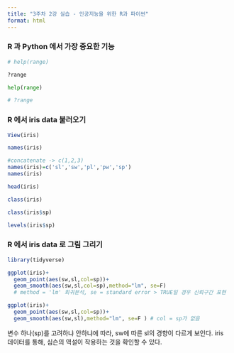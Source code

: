 ```yaml
---
title: "3주차 2강 실습 - 인공지능을 위한 R과 파이썬"
format: html
---
```


### R 과 Python 에서 가장 중요한 기능

```r
# help(range)

?range
```


```python
help(range)

# ?range
```

### R 에서 iris data 불러오기


```r
View(iris)
```

```r
names(iris)
```

```r
#concatenate -> c(1,2,3)
names(iris)=c('sl','sw','pl','pw','sp')
names(iris)
```

```r
head(iris)
```

```r
class(iris)
```

```r
class(iris$sp)
```

```r
levels(iris$sp)
```


### R 에서 iris data 로 그림 그리기

```r
library(tidyverse)
```

```r
ggplot(iris)+
  geom_point(aes(sw,sl,col=sp))+
  geom_smooth(aes(sw,sl,col=sp),method="lm", se=F) 
  # method = 'lm' 회귀분석, se = standard error > TRUE일 경우 신뢰구간 표현 
```

```r
ggplot(iris)+
  geom_point(aes(sw,sl,col=sp))+
  geom_smooth(aes(sw,sl),method="lm", se=F ) # col = sp가 없음
```

변수 하나(sp)를 고려하냐 안하냐에 따라, sw에 따른 sl의 경향이 다르게 보인다. iris 데이터를 통해, 심슨의 역설이 작용하는 것을 확인할 수 있다.

